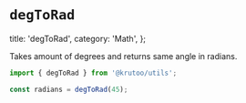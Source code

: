 # `degToRad`

  title: 'degToRad',
  category: 'Math',
};

Takes amount of degrees and returns same angle in radians.

```ts
import { degToRad } from '@krutoo/utils';

const radians = degToRad(45);
```
